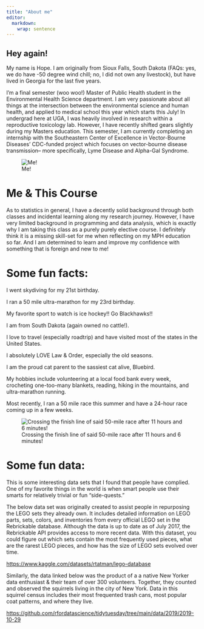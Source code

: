 ```yaml
---
title: "About me"
editor: 
  markdown: 
    wrap: sentence
---
```


## Hey again!

My name is Hope.
I am originally from Sioux Falls, South Dakota (FAQs: yes, we do have -50 degree wind chill; no, I did not own any livestock), but have lived in Georgia for the last five years.

I’m a final semester (woo woo!) Master of Public Health student in the Environmental Health Science department.
I am very passionate about all things at the intersection between the environmental science and human health, and applied to medical school this year which starts this July!
In undergrad here at UGA, I was heavily involved in research within a reproductive toxicology lab.
However, I have recently shifted gears slightly during my Masters education.
This semester, I am currently completing an internship with the Southeastern Center of Excellence in Vector-Bourne Diseases' CDC-funded project which focuses on vector-bourne disease transmission-- more specifically, Lyme Disease and Alpha-Gal Syndrome.

![Me!](images/Headshot.png)

# Me & This Course 

As to statistics in general, I have a decently solid background through both classes and incidental learning along my research journey.
However, I have very limited background in programming and data analysis, which is exactly why I am taking this class as a purely purely elective course.
I definitely think it is a missing skill-set for me when reflecting on my MPH education so far.
And I am determined to learn and improve my confidence with something that is foreign and new to me!

# Some fun facts:

I went skydiving for my 21st birthday.

I ran a 50 mile ultra-marathon for my 23rd birthday.

My favorite sport to watch is ice hockey!!
Go Blackhawks!!

I am from South Dakota (again owned no cattle!).

I love to travel (especially roadtrip) and have visited most of the states in the United States.

I absolutely LOVE Law & Order, especially the old seasons.

I am the proud cat parent to the sassiest cat alive, Bluebird.

My hobbies include volunteering at a local food bank every week, crocheting one-too-many blankets, reading, hiking in the mountains, and ultra-marathon running.

Most recently, I ran a 50 mile race this summer and have a 24-hour race coming up in a few weeks.

![Crossing the finish line of said 50-mile race after 11 hours and 6 minutes!](images/Running.PNG)

# Some fun data:

This is some interesting data sets that I found that people have complied.
One of my favorite things in the world is when smart people use their smarts for relatively trivial or fun "side-quests."

The below data set was originally created to assist people in repurposing the LEGO sets they already own.
It includes detailed information on LEGO parts, sets, colors, and inventories from every official LEGO set in the Rebrickable database.
Although the data is up to date as of July 2017, the Rebrickable API provides access to more recent data.
With this dataset, you could figure out which sets contain the most frequently used pieces, what are the rarest LEGO pieces, and how has the size of LEGO sets evolved over time.

<https://www.kaggle.com/datasets/rtatman/lego-database>

Similarly, the data linked below was the product of a a native New Yorker data enthusiast & their team of over 300 volunteers.
Together, they counted and observed the squirrels living in the city of New York.
Data in this squirrel census includes their most frequented trash cans, most popular coat patterns, and where they live.

<https://github.com/rfordatascience/tidytuesday/tree/main/data/2019/2019-10-29>
